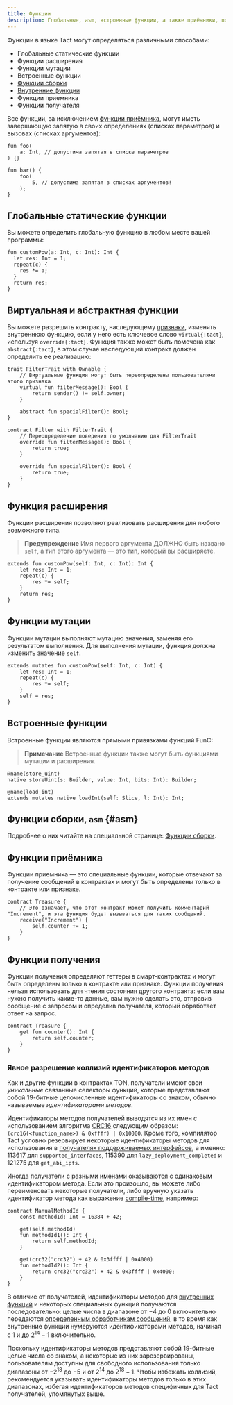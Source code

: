 ```yaml
---
title: Функции
description: Глобальные, asm, встроенные функции, а также приёмники, получатели и функции хранения, а также множество атрибутов, которые обеспечивают большую гибкость и выразительность языка Tact
---
```



Функции в языке Tact могут определяться различными способами:

- Глобальные статические функции
- Функции расширения
- Функции мутации
- Встроенные функции
- [Функции сборки](#asm)
- [Внутренние функции](/ru/book/contracts#internal-functions)
- Функции приемника
- Функции получателя

Все функции, за исключением [функции приёмника](#receiver-functions), могут иметь завершающую запятую в своих определениях (списках параметров) и вызовах (списках аргументов):

```tact
fun foo(
    a: Int, // допустима запятая в списке параметров
) {}

fun bar() {
    foo(
        5, // допустима запятая в списках аргументов!
    );
}
```

## Глобальные статические функции

Вы можете определить глобальную функцию в любом месте вашей программы:

```tact
fun customPow(a: Int, c: Int): Int {
  let res: Int = 1;
  repeat(c) {
    res *= a;
  }
  return res;
}
```

## Виртуальная и абстрактная функции

Вы можете разрешить контракту, наследующему [признаки](/ru/book/types#traits), изменять внутреннюю функцию, если у него есть ключевое слово `virtual{:tact}`, используя `override{:tact}`. Функция также может быть помечена как `abstract{:tact}`, в этом случае наследующий контракт должен определить ее реализацию:

```tact
trait FilterTrait with Ownable {
    // Виртуальные функции могут быть переопределены пользователями этого признака
    virtual fun filterMessage(): Bool {
        return sender() != self.owner;
    }

    abstract fun specialFilter(): Bool;
}

contract Filter with FilterTrait {
    // Переопределение поведения по умолчанию для FilterTrait
    override fun filterMessage(): Bool {
        return true;
    }

    override fun specialFilter(): Bool {
        return true;
    }
}
```

## Функция расширения

Функции расширения позволяют реализовать расширения для любого возможного типа.

> **Предупреждение**
> Имя первого аргумента ДОЛЖНО быть названо `self`, а тип этого аргумента — это тип, который вы расширяете.

```tact
extends fun customPow(self: Int, c: Int): Int {
    let res: Int = 1;
    repeat(c) {
        res *= self;
    }
    return res;
}
```

## Функции мутации

Функции мутации выполняют мутацию значения, заменяя его результатом выполнения. Для выполнения мутации, функция должна изменить значение `self`.

```tact
extends mutates fun customPow(self: Int, c: Int) {
    let res: Int = 1;
    repeat(c) {
        res *= self;
    }
    self = res;
}
```

## Встроенные функции

Встроенные функции являются прямыми привязками функций FunC:

> **Примечание**
> Встроенные функции также могут быть функциями мутации и расширения.

```tact
@name(store_uint)
native storeUint(s: Builder, value: Int, bits: Int): Builder;

@name(load_int)
extends mutates native loadInt(self: Slice, l: Int): Int;
```

## Функции сборки, `asm` {#asm}

<Badge text="Доступно с версии Tact 1.5" variant="tip" size="medium"/><p/>

Подробнее о них читайте на специальной странице: [Функции сборки](/ru/book/assembly-functions).

## Функции приёмника

Функции приемника — это специальные функции, которые отвечают за получение сообщений в контрактах и ​​могут быть определены только в контракте или признаке.

```tact
contract Treasure {
    // Это означает, что этот контракт может получить комментарий "Increment", и эта функция будет вызываться для таких сообщений.
    receive("Increment") {
        self.counter += 1;
    }
}
```

## Функции получения

Функции получения определяют геттеры в смарт-контрактах и ​​могут быть определены только в контракте или признаке.
Функции получения нельзя использовать для чтения состояния другого контракта: если вам нужно получить какие-то данные, вам нужно сделать это, отправив сообщение с запросом и определив получателя, который обработает ответ на запрос.

```tact
contract Treasure {
    get fun counter(): Int {
        return self.counter;
    }
}
```

### Явное разрешение коллизий идентификаторов методов

<Badge text="Доступно с версии Tact 1.6 (еще не выпущено)" option="tip" size="medium"/><p/>

Как и другие функции в контрактах TON, получатели имеют свои _уникальные_ связанные селекторы функций, которые представляют собой $19$-битные целочисленные идентификаторы со знаком, обычно называемые _идентификаторами методов_.

Идентификаторы методов получателей выводятся из их имен с использованием алгоритма [CRC16](https://en.wikipedia.org/wiki/Cyclic_redundancy_check) следующим образом: `(crc16(<function_name>) & 0xffff) | 0x10000`. Кроме того, компилятор Tact условно резервирует некоторые идентификаторы методов для использования в [получателях поддерживаемых интерфейсов](/ru/book/contracts#interfaces), а именно: $113617$ для `supported_interfaces`, $115390$ для `lazy_deployment_completed` и $121275$ для `get_abi_ipfs`.

Иногда получатели с разными именами оказываются с одинаковым идентификатором метода. Если это произошло, вы можете либо переименовать некоторые получатели, либо вручную указать идентификатор метода как выражение [compile-time](/ru/ref/core-comptime), например:

```tact
contract ManualMethodId {
    const methodId: Int = 16384 + 42;

    get(self.methodId)
    fun methodId1(): Int {
        return self.methodId;
    }

    get(crc32("crc32") + 42 & 0x3ffff | 0x4000)
    fun methodId2(): Int {
        return crc32("crc32") + 42 & 0x3ffff | 0x4000;
    }
}
```

В отличие от получателей, идентификаторы методов для [внутренних функций](/ru/book/contracts#internal-functions) и некоторых специальных функций получаются последовательно: целые числа в диапазоне от $-4$ до $0$ включительно передаются [определенным обработчикам сообщений](https://docs.ton.org/v3/documentation/smart-contracts/func/docs/functions#special-function-names), в то время как внутренние функции нумеруются идентификаторами методов, начиная с $1$ и до $2^{14} - 1$ включительно.

Поскольку идентификаторы методов представляют собой $19$-битные целые числа со знаком, а некоторые из них зарезервированы, пользователям доступны для свободного использования только диапазоны от $-2^{18}$ до $-5$ и от $2^{14}$ до $2^{18} - 1$. Чтобы избежать коллизий, рекомендуется указывать идентификаторы методов только в этих диапазонах, избегая идентификаторов методов специфичных для Tact получателей, упомянутых выше.

[p]: /ru/book/types#primitive-types
[struct]: /ru/book/structs-and-messages#structs
[slice]: /ru/book/cells#slices

